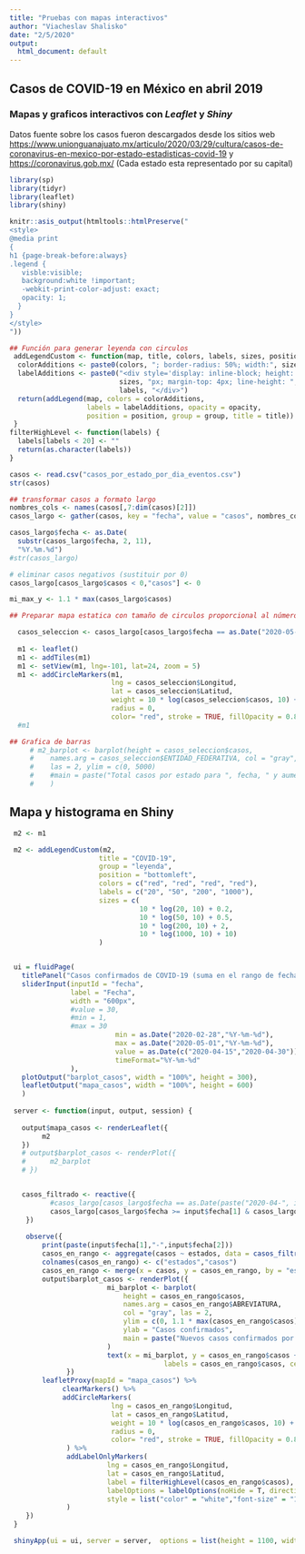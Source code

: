 ---
title: "Pruebas con mapas interactivos"
author: "Viacheslav Shalisko"
date: "2/5/2020"
output:
  html_document: default
---

## Casos de COVID-19 en México en abril 2019

### Mapas y graficos interactivos con *Leaflet* y *Shiny*

Datos fuente sobre los casos fueron descargados desde los sitios web
<https://www.unionguanajuato.mx/articulo/2020/03/29/cultura/casos-de-coronavirus-en-mexico-por-estado-estadisticas-covid-19>
y <https://coronavirus.gob.mx/>
(Cada estado esta representado por su capital)


```{r}
library(sp)
library(tidyr)
library(leaflet)
library(shiny)
```

```{r}
knitr::asis_output(htmltools::htmlPreserve("
<style>
@media print
{
h1 {page-break-before:always}
.legend {
   visble:visible;
   background:white !important;
   -webkit-print-color-adjust: exact;
   opacity: 1;
  }
}
</style>
"))
```


```{r}
## Función para generar leyenda con circulos
 addLegendCustom <- function(map, title, colors, labels, sizes, position, group, opacity = 0.5) {
  colorAdditions <- paste0(colors, "; border-radius: 50%; width:", sizes, "px; height:", sizes, "px")
  labelAdditions <- paste0("<div style='display: inline-block; height: ", 
                           sizes, "px; margin-top: 4px; line-height: ", sizes, "px;'>", 
                           labels, "</div>")
  return(addLegend(map, colors = colorAdditions, 
                   labels = labelAdditions, opacity = opacity, 
                   position = position, group = group, title = title))
 }
filterHighLevel <- function(labels) {
  labels[labels < 20] <- ""
  return(as.character(labels))
}
```

```{r}
casos <- read.csv("casos_por_estado_por_dia_eventos.csv")
str(casos)
```


```{r}
## transformar casos a formato largo
nombres_cols <- names(casos[,7:dim(casos)[2]])
casos_largo <- gather(casos, key = "fecha", value = "casos", nombres_cols)

casos_largo$fecha <- as.Date(
  substr(casos_largo$fecha, 2, 11),
  "%Y.%m.%d")
#str(casos_largo)

# eliminar casos negativos (sustituir por 0)
casos_largo[casos_largo$casos < 0,"casos"] <- 0

mi_max_y <- 1.1 * max(casos_largo$casos)

```

```{r fig.width = 9, fig.height = 8}

## Preparar mapa estatica con tamaño de circulos proporcional al número cumulativo de casos

  casos_seleccion <- casos_largo[casos_largo$fecha == as.Date("2020-05-01"),]
  
  m1 <- leaflet()
  m1 <- addTiles(m1)
  m1 <- setView(m1, lng=-101, lat=24, zoom = 5)
  m1 <- addCircleMarkers(m1, 
                         lng = casos_seleccion$Longitud, 
                         lat = casos_seleccion$Latitud, 
                         weight = 10 * log(casos_seleccion$casos, 10) + 0.01 * casos_seleccion$casos, 
                         radius = 0, 
                         color= "red", stroke = TRUE, fillOpacity = 0.8)
  #m1
```

```{r echo = FALSE}
## Grafica de barras
     # m2_barplot <- barplot(height = casos_seleccion$casos, 
     #    names.arg = casos_seleccion$ENTIDAD_FEDERATIVA, col = "gray",
     #    las = 2, ylim = c(0, 5000)
     #    #main = paste("Total casos por estado para ", fecha, " y aumento desde ayer")
     #    )
```


## Mapa y histograma en Shiny

```{r fig.width = 9, fig.height = 12}


 m2 <- m1

 m2 <- addLegendCustom(m2, 
                      title = "COVID-19",
                      group = "leyenda",
                      position = "bottomleft",
                      colors = c("red", "red", "red", "red"), 
                      labels = c("20", "50", "200", "1000"), 
                      sizes = c(
                                10 * log(20, 10) + 0.2, 
                                10 * log(50, 10) + 0.5, 
                                10 * log(200, 10) + 2,
                                10 * log(1000, 10) + 10)
                      )


 ui = fluidPage(
   titlePanel("Casos confirmados de COVID-19 (suma en el rango de fechas)"),
   sliderInput(inputId = "fecha", 
               label = "Fecha", 
               width = "600px",
               #value = 30, 
               #min = 1, 
               #max = 30
                          min = as.Date("2020-02-28","%Y-%m-%d"),
                          max = as.Date("2020-05-01","%Y-%m-%d"),
                          value = as.Date(c("2020-04-15","2020-04-30")),
                          timeFormat="%Y-%m-%d"
               ),
   plotOutput("barplot_casos", width = "100%", height = 300),   
   leafletOutput("mapa_casos", width = "100%", height = 600)
   )
 
 server <- function(input, output, session) {
   
   output$mapa_casos <- renderLeaflet({ 
        m2 
   })
   # output$barplot_casos <- renderPlot({
   #      m2_barplot
   # })


   casos_filtrado <- reactive({
          #casos_largo[casos_largo$fecha == as.Date(paste("2020-04-", input$fecha, sep="")),]
          casos_largo[casos_largo$fecha >= input$fecha[1] & casos_largo$fecha <= input$fecha[2],]
    })
 
    observe({
        print(paste(input$fecha[1],"-",input$fecha[2]))
        casos_en_rango <- aggregate(casos ~ estados, data = casos_filtrado(), FUN = "sum")
        colnames(casos_en_rango) <- c("estados","casos")
        casos_en_rango <- merge(x = casos, y = casos_en_rango, by = "estados", all.x = TRUE)
        output$barplot_casos <- renderPlot({
                        mi_barplot <- barplot(
                            height = casos_en_rango$casos, 
                            names.arg = casos_en_rango$ABREVIATURA, 
                            col = "gray", las = 2,
                            ylim = c(0, 1.1 * max(casos_en_rango$casos)),
                            ylab = "Casos confirmados",
                            main = paste("Nuevos casos confirmados por estado para", input$fecha[1],"-",input$fecha[2])
                        )
                        text(x = mi_barplot, y = casos_en_rango$casos + 0.05 * max(casos_en_rango$casos), 
                                      labels = casos_en_rango$casos, cex = 0.8)
              })
        leafletProxy(mapId = "mapa_casos") %>%
             clearMarkers() %>%
             addCircleMarkers(
                         lng = casos_en_rango$Longitud, 
                         lat = casos_en_rango$Latitud, 
                         weight = 10 * log(casos_en_rango$casos, 10) + 0.01 * casos_en_rango$casos, 
                         radius = 0, 
                         color= "red", stroke = TRUE, fillOpacity = 0.8
              ) %>%
              addLabelOnlyMarkers(
                        lng = casos_en_rango$Longitud, 
                        lat = casos_en_rango$Latitud, 
                        label = filterHighLevel(casos_en_rango$casos),
                        labelOptions = labelOptions(noHide = T, direction = 'center', textOnly = T,
                        style = list("color" = "white","font-size" = "12px"))
              )       
    })
 }

 shinyApp(ui = ui, server = server,  options = list(height = 1100, width = "100%") )


```

